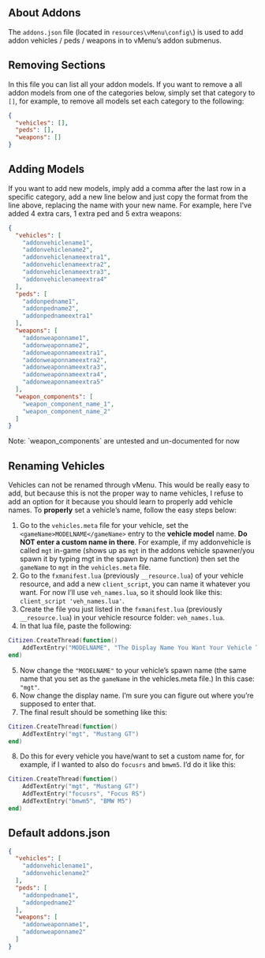 
## About Addons
The `addons.json` file (located in `resources\vMenu\config\`) is used to add addon vehicles / peds / weapons in to vMenu’s addon submenus.

## Removing Sections
In this file you can list all your addon models. If you want to remove a all addon models from one of the categories below, simply set that category to `[]`, for example, to remove all models set each category to the following:
```json
{
  "vehicles": [],
  "peds": [],
  "weapons": []
}
```

## Adding Models
If you want to add new models, imply add a comma after the last row in a specific category, add a new line below and just copy the format from the line above, replacing the name with your new name. For example, here I’ve added 4 extra cars, 1 extra ped and 5 extra weapons:
```json
{
  "vehicles": [
    "addonvehiclename1",
    "addonvehiclename2",
    "addonvehiclenameextra1",
    "addonvehiclenameextra2",
    "addonvehiclenameextra3",
    "addonvehiclenameextra4"
  ],
  "peds": [
    "addonpedname1",
    "addonpedname2",
    "addonpednameextra1"
  ],
  "weapons": [
    "addonweaponname1",
    "addonweaponname2",
    "addonweaponnameextra1",
    "addonweaponnameextra2",
    "addonweaponnameextra3",
    "addonweaponnameextra4",
    "addonweaponnameextra5"
  ],
  "weapon_components": [
    "weapon_component_name_1",
    "weapon_component_name_2"
  ]
}
```
<Callout emoji="⚠️" type="info">
 Note: `weapon_components` are untested and un-documented for now
</Callout>

## Renaming Vehicles
Vehicles can not be renamed through vMenu. This would be really easy to add, but because this is not the proper way to name vehicles, I refuse to add an option for it because you should learn to properly add vehicle names. To **properly** set a vehicle’s name, follow the easy steps below:
1) Go to the `vehicles.meta` file for your vehicle, set the `<gameName>MODELNAME</gameName>` entry to the **vehicle model** name. **Do NOT enter a custom name in there**. For example, if my addonvehicle is called `mgt` in-game (shows up as `mgt` in the addons vehicle spawner/you spawn it by typing mgt in the spawn by name function) then set the `gameName` to `mgt` in the `vehicles.meta` file.
2) Go to the `fxmanifest.lua` (previously `__resource.lua`) of your vehicle resource, and add a new `client_script`, you can name it whatever you want. For now I’ll use `veh_names.lua`, so it should look like this: `client_script 'veh_names.lua'`.
3) Create the file you just listed in the `fxmanifest.lua` (previously `__resource.lua`) in your vehicle resource folder: `veh_names.lua`.
4) In that lua file, paste the following:
```lua
Citizen.CreateThread(function()
    AddTextEntry("MODELNAME", "The Display Name You Want Your Vehicle To Appear As, Enter That Name Here")
end)
```
5) Now change the `"MODELNAME"` to your vehicle’s spawn name (the same name that you set as the `gameName` in the vehicles.meta file.) In this case: `"mgt"`.
6) Now change the display name. I’m sure you can figure out where you’re supposed to enter that.
7) The final result should be something like this:
```lua
Citizen.CreateThread(function()
    AddTextEntry("mgt", "Mustang GT")
end)
```
8) Do this for every vehicle you have/want to set a custom name for, for example, if I wanted to also do `focusrs` and `bmwm5`. I’d do it like this:
```lua
Citizen.CreateThread(function()
    AddTextEntry("mgt", "Mustang GT")
    AddTextEntry("focusrs", "Focus RS")
    AddTextEntry("bmwm5", "BMW M5")
end)
```

## Default addons.json
```json
{
  "vehicles": [
    "addonvehiclename1",
    "addonvehiclename2"
  ],
  "peds": [
    "addonpedname1",
    "addonpedname2"
  ],
  "weapons": [
    "addonweaponname1",
    "addonweaponname2"
  ]
}
```
